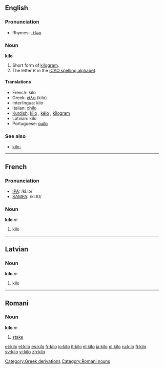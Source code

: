 ==English==

===Pronunciation===
*Rhymes: [[Rhymes:English:-iːləʊ|-iːləʊ]]

===Noun===
'''kilo'''

# Short form of [[kilogram]].
# The letter ''K'' in the [[ICAO spelling alphabet]].

====Translations====
*French: kilo {{m}}
*Greek: [[κίλο]] (kilo)
*Interlingua: kilo
*Italian: [[chilo]] {{m}}
*[[Kurdish]]: [[kîlo]] {{f}}, [[kêlo]] {{f}}, [[kîlogram]] {{f}}
*Latvian: kilo {{m}}
*Portuguese: [[quilo]] {{m}}

===See also===
*[[kilo-]]

----

==French==

===Pronunciation===
*[[w:IPA|IPA]]: /ki.lɔ/
*[[w:SAMPA|SAMPA]]: /ki.lO/

===Noun===
'''kilo''' ''m''

# kilo

----

==Latvian==

===Noun===
'''kilo''' ''m''

# kilo

[[Category:Greek derivations]]

----

==Romani==

===Noun===
'''kilo''' ''m''

# [[stake]]

[[Category:Romani nouns]]

[[et:kilo]]
[[el:kilo]]
[[es:kilo]]
[[fr:kilo]]
[[io:kilo]]
[[it:kilo]]
[[nl:kilo]]
[[ja:kilo]]
[[pl:kilo]]
[[ru:kilo]]
[[fi:kilo]]
[[sv:kilo]]
[[vi:kilo]]
[[zh:kilo]]